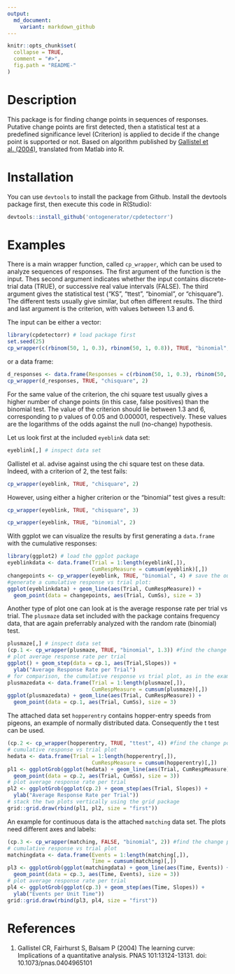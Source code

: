 ```yaml
---
output:
  md_document:
    variant: markdown_github
---
```



```r
knitr::opts_chunk$set(
  collapse = TRUE,
  comment = "#>",
  fig.path = "README-"
)
```

# Description

This package is for finding change points in sequences of responses. Putative change
points are first detected, then a statistical test at a predefined significance
level (Criterion) is applied to decide if the change point is supported or not.
Based on algorithm published by [Gallistel et al. (2004)](http://dx.doi.org/10.1073/pnas.0404965101), translated from Matlab into R. 

# Installation

You can use `devtools` to install the package from Github. Install the devtools package first, then execute this code in R(Studio):

```r
devtools::install_github('ontogenerator/cpdetectorr')
```

# Examples

There is a main wrapper function, called `cp_wrapper`, which can be used to analyze
sequences of responses. The first argument of the function is the input. Thes second argument indicates whether the input contains discrete-trial data (TRUE), or successive real value intervals (FALSE).  The third argument gives the statistical test ("KS", "ttest", "binomial", or "chisquare"). The different tests usually give similar, but often different results. The third and last argument is the criterion, with values between 1.3 and 6.

The input can be either a vector:

```r
library(cpdetectorr) # load package first
set.seed(25)
cp_wrapper(c(rbinom(50, 1, 0.3), rbinom(50, 1, 0.8)), TRUE, "binomial", 2)
```

or a data frame:

```r
d_responses <- data.frame(Responses = c(rbinom(50, 1, 0.3), rbinom(50, 1, 0.8)))
cp_wrapper(d_responses, TRUE, "chisquare", 2)
```

For the same value of the criterion, the chi square test usually gives a higher number of change points (in this case, false positives) than the binomial test. The value of the criterion should lie between 1.3 and 6, corresponding to p values of 0.05 and 0.000001, respectively. These values are the logarithms of the odds against the null (no-change) hypothesis.

Let us look first at the included `eyeblink` data set:
```r
eyeblink[,] # inspect data set
```

Gallistel et al. advise against using the chi square test on these data. Indeed, with a criterion of 2, the test fails:
```r
cp_wrapper(eyeblink, TRUE, "chisquare", 2)
```

However, using either a higher criterion or the "binomial" test gives a result:
```r
cp_wrapper(eyeblink, TRUE, "chisquare", 3)

cp_wrapper(eyeblink, TRUE, "binomial", 2)
```

With ggplot we can visualize the results by first generating a `data.frame` with the cumulative responses:
```r
library(ggplot2) # load the ggplot package
eyeblinkdata <- data.frame(Trial = 1:length(eyeblink[,]),
                           CumRespMeasure = cumsum(eyeblink)[,])
changepoints <- cp_wrapper(eyeblink, TRUE, "binomial", 4) # save the output of the change point analysis
#generate a cumulative response vs trial plot:
ggplot(eyeblinkdata) + geom_line(aes(Trial, CumRespMeasure)) +
  geom_point(data = changepoints, aes(Trial, CumSs), size = 3)
```

Another type of plot one can look at is the average response rate per trial vs trial.
The `plusmaze` data set included with the package contains frequency data, that are again preferrably analyzed with the random rate (binomial) test.

```r
plusmaze[,] # inspect data set
(cp.1 <- cp_wrapper(plusmaze, TRUE, "binomial", 1.3)) #find the change points
# plot average response rate per trial
ggplot() + geom_step(data = cp.1, aes(Trial,Slopes)) +
  ylab("Average Response Rate per Trial")
# for comparison, the cumulative response vs trial plot, as in the example above:
plusmazedata <- data.frame(Trial = 1:length(plusmaze[,]),
                           CumRespMeasure = cumsum(plusmaze)[,])
ggplot(plusmazedata) + geom_line(aes(Trial, CumRespMeasure)) +
  geom_point(data = cp.1, aes(Trial, CumSs), size = 3)
```

The attached data set `hopperentry` contains hopper-entry speeds from pigeons, an example of normally distributed data. Consequently the t test can be used.

```r
(cp.2 <- cp_wrapper(hopperentry, TRUE, "ttest", 4)) #find the change points
# cumulative response vs trial plot
hedata <- data.frame(Trial = 1:length(hopperentry[,]),
                           CumRespMeasure = cumsum(hopperentry)[,])
pl1 <- ggplotGrob(ggplot(hedata) + geom_line(aes(Trial, CumRespMeasure)) +
  geom_point(data = cp.2, aes(Trial, CumSs), size = 3))
# plot average response rate per trial
pl2 <- ggplotGrob(ggplot(cp.2) + geom_step(aes(Trial, Slopes)) +
  ylab("Average Response Rate per Trial"))
# stack the two plots vertically using the grid package
grid::grid.draw(rbind(pl1, pl2, size = "first"))
```

An example for continuous data is the attached `matching` data set. The plots need different axes and labels:

```r
(cp.3 <- cp_wrapper(matching, FALSE, "binomial", 2)) #find the change points
# cumulative response vs trial plot
matchingdata <- data.frame(Events = 1:length(matching[,]),
                           Time = cumsum(matching)[,])
pl3 <- ggplotGrob(ggplot(matchingdata) + geom_line(aes(Time, Events)) +
  geom_point(data = cp.3, aes(Time, Events), size = 3))
# plot average response rate per trial
pl4 <- ggplotGrob(ggplot(cp.3) + geom_step(aes(Time, Slopes)) +
  ylab("Events per Unit Time"))
grid::grid.draw(rbind(pl3, pl4, size = "first"))
```


# References
1. Gallistel CR, Fairhurst S, Balsam P (2004) The learning curve:
  Implications of a quantitative analysis. PNAS 101:13124-13131. doi: 10.1073/pnas.0404965101
